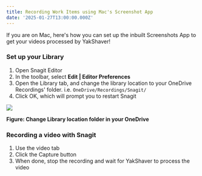 ```yaml
---
title: Recording Work Items using Mac's Screenshot App
date: '2025-01-27T13:00:00.000Z'
---
```



If you are on Mac, here's how you can set up the inbuilt Screenshots App to get your videos processed by YakShaver!

### Set up your Library

1. Open Snagit Editor
2. In the toolbar, select **Edit | Editor Preferences**
3. Open the Library tab, and change the library location to your OneDrive Recordings' folder. i.e. `OneDrive/Recordings/Snagit/`
4. Click OK, which will prompt you to restart Snagit

![](/snagit-tutorial.jpg)

**Figure: Change Library location folder in your OneDrive**

### Recording a video with Snagit

1. Use the video tab
2. Click the Capture button
3. When done, stop the recording and wait for YakShaver to process the video

